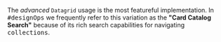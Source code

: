 
<!--import AdvancedSearch from '../../../labs/views/DataGridsPage/AdvancedSearch'-->

<ReferenceCard>

The _advanced_ `Datagrid` usage is the most featureful implementation. In <tt>#designOps</tt> we frequently refer to this variation as the **"Card Catalog Search"** because of its rich search capabilities for navigating <tt>collections</tt>.

</ReferenceCard>

<!--
### Synopsis

@todo

### Examples

@todo

<AdvancedSearch />

### Props

@todo
-->
